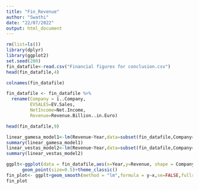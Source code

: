 ```yaml
---
title: "Fin_Revenue"
author: "Swathi"
date: "22/07/2022"
output: html_document
---
```


```r
rm(list=ls())
library(dplyr)
library(ggplot2)
set.seed(200)
fin_datafile<-read.csv("Financial figures for conclusion.csv")
head(fin_datafile,4)
```


```r
colnames(fin_datafile)
```

```r
fin_datafile <- fin_datafile %>%
  rename(Company = ï..Company,
         EVSALES=EV.Sales,
         NetIncome=Net.Income,
         Revenue=Revenue.Billion..in.Euro)
```

```r
head(fin_datafile,9)
```


```r
linear_gamesa_model1<-lm(Revenue~Year,data=subset(fin_datafile,Company=="GAMESA"))
summary(linear_gamesa_model1)
linear_vestas_model2<-lm(Revenue~Year,data=subset(fin_datafile,Company=="VESTAS"))
summary(linear_vestas_model2)
```



```r
ggplt<-ggplot(data = fin_datafile,aes(x=Year,y=Revenue, shape = Company ))+
      geom_point(size=0.5)+theme_classic()
fin_plot<- ggplt+geom_smooth(method = "lm",formula = y~x,se=FALSE,fullrange=TRUE,aes(color=Company))
fin_plot
```
